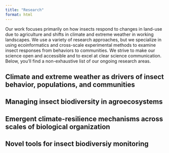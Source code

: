 ```yaml
---
title: "Research"
format: html
---
```


Our work focuses primarily on how insects respond to changes in land-use due to agriculture and shifts in climate and extreme weather in working landscapes. We use a variety of research approaches, but we specialize in using ecoinformatics and cross-scale experimental methods to examine insect responses from behaviors to communities. We strive to make our science open and accessible and to excel at clear science communication. Below, you'll find a non-exhaustive list of our ongoing research areas.

## Climate and extreme weather as drivers of insect behavior, populations, and communities

## Managing insect biodiversity in agroecosystems

## Emergent climate-resilience mechanisms across scales of biological organization

## Novel tools for insect biodiversiy monitoring